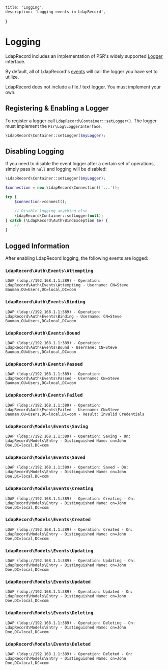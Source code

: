    title: 'Logging',
    description: 'Logging events in LdapRecord',
}


# Logging

LdapRecord includes an implementation of PSR's widely supported [Logger](https://github.com/php-fig/log) interface.

By default, all of LdapRecord's [events](/docs/core/v1/events) will call the logger you have set to utilize.

<Note>
LdapRecord does not include a file / text logger. You must implement your own.
</Note>

## Registering & Enabling a Logger

To register a logger call `LdapRecord\Container::setLogger()`. The logger must implement the `Psr\Log\LoggerInterface`.

```php
\LdapRecord\Container::setLogger($myLogger);
```

## Disabling Logging

If you need to disable the event logger after a certain set of operations, simply pass in `null` and logging will be disabled:

```php
\LdapRecord\Container::setLogger($myLogger);

$connection = new \LdapRecord\Connection(['...']);

try {
    $connection->connect();

    // Disable logging anything else.
    \LdapRecord\Container::setLogger(null);
} catch (\LdapRecord\Auth\BindException $e) {
    //
}
```

## Logged Information

After enabling LdapRecord logging, the following events are logged:

### `LdapRecord\Auth\Events\Attempting`

```text
LDAP (ldap://192.168.1.1:389) - Operation: LdapRecord\Auth\Events\Attempting - Username: CN=Steve Bauman,OU=Users,DC=local,DC=com
```

### `LdapRecord\Auth\Events\Binding`

```text
LDAP (ldap://192.168.1.1:389) - Operation: LdapRecord\Auth\Events\Binding - Username: CN=Steve Bauman,OU=Users,DC=local,DC=com
```

### `LdapRecord\Auth\Events\Bound`

```text
LDAP (ldap://192.168.1.1:389) - Operation: LdapRecord\Auth\Events\Bound - Username: CN=Steve Bauman,OU=Users,DC=local,DC=com
```

### `LdapRecord\Auth\Events\Passed`

```text
LDAP (ldap://192.168.1.1:389) - Operation: LdapRecord\Auth\Events\Passed - Username: CN=Steve Bauman,OU=Users,DC=local,DC=com
```

### `LdapRecord\Auth\Events\Failed`

```text
LDAP (ldap://192.168.1.1:389) - Operation: LdapRecord\Auth\Events\Failed - Username: CN=Steve Bauman,OU=Users,DC=local,DC=com - Result: Invalid Credentials
```

### `LdapRecord\Models\Events\Saving`

```text
LDAP (ldap://192.168.1.1:389) - Operation: Saving - On: LdapRecord\Models\Entry - Distinguished Name: cn=John Doe,DC=local,DC=com
```

### `LdapRecord\Models\Events\Saved`

```text
LDAP (ldap://192.168.1.1:389) - Operation: Saved - On: LdapRecord\Models\Entry - Distinguished Name: cn=John Doe,DC=local,DC=com
```

### `LdapRecord\Models\Events\Creating`

```text
LDAP (ldap://192.168.1.1:389) - Operation: Creating - On: LdapRecord\Models\Entry - Distinguished Name: cn=John Doe,DC=local,DC=com
```

### `LdapRecord\Models\Events\Created`

```text
LDAP (ldap://192.168.1.1:389) - Operation: Created - On: LdapRecord\Models\Entry - Distinguished Name: cn=John Doe,DC=local,DC=com
```

### `LdapRecord\Models\Events\Updating`

```text
LDAP (ldap://192.168.1.1:389) - Operation: Updating - On: LdapRecord\Models\Entry - Distinguished Name: cn=John Doe,DC=local,DC=com
```

### `LdapRecord\Models\Events\Updated`

```text
LDAP (ldap://192.168.1.1:389) - Operation: Updated - On: LdapRecord\Models\Entry - Distinguished Name: cn=John Doe,DC=local,DC=com
```

### `LdapRecord\Models\Events\Deleting`

```text
LDAP (ldap://192.168.1.1:389) - Operation: Deleting - On: LdapRecord\Models\Entry - Distinguished Name: cn=John Doe,DC=local,DC=com
```

### `LdapRecord\Models\Events\Deleted`

```text
LDAP (ldap://192.168.1.1:389) - Operation: Deleted - On: LdapRecord\Models\Entry - Distinguished Name: cn=John Doe,DC=local,DC=com
```
